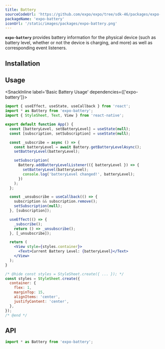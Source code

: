 ```yaml
---
title: Battery
sourceCodeUrl: 'https://github.com/expo/expo/tree/sdk-46/packages/expo-battery'
packageName: 'expo-battery'
iconUrl: '/static/images/packages/expo-battery.png'
---
```



**`expo-battery`** provides battery information for the physical device (such as battery level, whether or not the device is charging, and more) as well as corresponding event listeners.

<PlatformsSection android emulator ios web />

## Installation

<APIInstallSection />

## Usage

<SnackInline label='Basic Battery Usage' dependencies={['expo-battery']}>

```jsx
import { useEffect, useState, useCallback } from 'react';
import * as Battery from 'expo-battery';
import { StyleSheet, Text, View } from 'react-native';

export default function App() {
  const [batteryLevel, setBatteryLevel] = useState(null);
  const [subscription, setSubscription] = useState(null);

  const _subscribe = async () => {
    const batteryLevel = await Battery.getBatteryLevelAsync();
    setBatteryLevel(batteryLevel);

    setSubscription(
      Battery.addBatteryLevelListener(({ batteryLevel }) => {
        setBatteryLevel(batteryLevel);
        console.log('batteryLevel changed!', batteryLevel);
      })
    );
  };

  const _unsubscribe = useCallback(() => {
    subscription && subscription.remove();
    setSubscription(null);
  }, [subscription]);

  useEffect(() => {
    _subscribe();
    return () => _unsubscribe();
  }, [_unsubscribe]);

  return (
    <View style={styles.container}>
      <Text>Current Battery Level: {batteryLevel}</Text>
    </View>
  );
}

/* @hide const styles = StyleSheet.create({ ... }); */
const styles = StyleSheet.create({
  container: {
    flex: 1,
    marginTop: 15,
    alignItems: 'center',
    justifyContent: 'center',
  },
});
/* @end */
```

</SnackInline>

## API

```js
import * as Battery from 'expo-battery';
```

<APISection packageName="expo-battery" />
